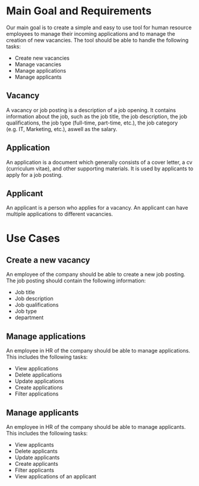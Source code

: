 # Main Goal and Requirements

Our main goal is to create a simple and easy to use tool for human resource employees to manage their incoming applications and to manage the creation of new vacancies. The tool should be able to handle the following tasks:

- Create new vacancies
- Manage vacancies
- Manage applications
- Manage applicants


## Vacancy

A vacancy or job posting is a description of a job opening. It contains information about the job, such as the job title, the job description, the job qualifications, the job type (full-time, part-time, etc.), the job category (e.g. IT, Marketing, etc.), aswell as the salary.

## Application

An application is a document which generally consists of a cover letter, a cv (curriculum vitae), and other supporting materials. It is used by applicants to apply for a job posting.

## Applicant

An applicant is a person who applies for a vacancy. An applicant can have multiple applications to different vacancies.

# Use Cases

## Create a new vacancy

An employee of the company should be able to create a new job posting. The job posting should contain the following information:

- Job title
- Job description
- Job qualifications
- Job type
- department
  
## Manage applications

An employee in HR of the company should be able to manage applications. This includes the following tasks:

- View applications
- Delete applications
- Update applications
- Create applications
- Filter applications

## Manage applicants

An employee in HR of the company should be able to manage applicants. This includes the following tasks:

- View applicants
- Delete applicants
- Update applicants
- Create applicants
- Filter applicants
- View applications of an applicant

